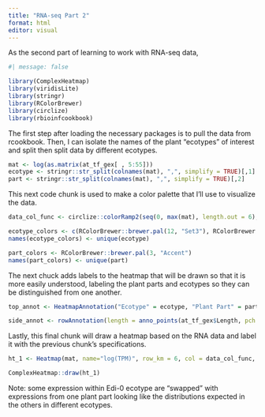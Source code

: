 ```yaml
---
title: "RNA-seq Part 2"
format: html
editor: visual
---
```


As the second part of learning to work with RNA-seq data, 

```r
#| message: false

library(ComplexHeatmap)
library(viridisLite)
library(stringr)
library(RColorBrewer)
library(circlize)
library(rbioinfcookbook)
```

The first step after loading the necessary packages is to pull the data from rcookbook. Then, I can isolate the names of the plant "ecotypes" of interest and split then split data by different ecotypes.

```r
mat <- log(as.matrix(at_tf_gex[ , 5:55]))
ecotype <- stringr::str_split(colnames(mat), ",", simplify = TRUE)[,1]
part <- stringr::str_split(colnames(mat), ",", simplify = TRUE)[,2]
```

This next code chunk is used to make a color palette that I'll use to visualize the data. 

```r
data_col_func <- circlize::colorRamp2(seq(0, max(mat), length.out = 6), viridisLite::magma(6))

ecotype_colors <- c(RColorBrewer::brewer.pal(12, "Set3"), RColorBrewer::brewer.pal(5, "Set1"))
names(ecotype_colors) <- unique(ecotype)

part_colors <- RColorBrewer::brewer.pal(3, "Accent")
names(part_colors) <- unique(part)
```

The next chuck adds labels to the heatmap that will be drawn so that it is more easily understood, labeling the plant parts and ecotypes so they can be distinguished from one another.

```r
top_annot <- HeatmapAnnotation("Ecotype" = ecotype, "Plant Part" = part, col = list("Ecotype" = ecotype_colors, "Plant Part" = part_colors), annotation_name_side = "left")

side_annot <- rowAnnotation(length = anno_points(at_tf_gex$Length, pch = 16, size = unit(1, "mm"), axis_param = list(at = seq(1, max(at_tf_gex$Length), length.out = 4)),))
```

Lastly, this final chunk will draw a heatmap based on the RNA data and label it with the previous chunk's specifications. 

```r
ht_1 <- Heatmap(mat, name="log(TPM)", row_km = 6, col = data_col_func, top_annotation = top_annot, right_annotation = side_annot, cluster_columns = TRUE, column_split = ecotype, show_column_names = FALSE, column_title = " ")

ComplexHeatmap::draw(ht_1)
```

Note: some expression within Edi-0 ecotype are "swapped" with expressions from one plant part looking like the distributions expected in the others in different ecotypes. 